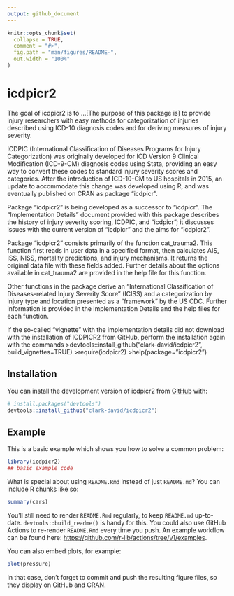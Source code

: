 ```yaml
---
output: github_document
---
```


<!-- README.md is generated from README.Rmd. Please edit that file -->

```r
knitr::opts_chunk$set(
  collapse = TRUE,
  comment = "#>",
  fig.path = "man/figures/README-",
  out.width = "100%"
)
```

# icdpicr2

<!-- badges: start -->
<!-- badges: end -->

The goal of icdpicr2 is to ...[The purpose of this package is] to provide injury researchers with easy methods for categorization of injuries described using ICD-10 diagnosis codes and for deriving measures of injury severity.

ICDPIC (International Classification of Diseases Programs for Injury Categorization) was originally developed for ICD Version 9 Clinical Modification (ICD-9-CM) diagnosis codes using Stata, providing an easy way to convert these codes to standard injury severity scores and categories.  After the introduction of ICD-10-CM to US hospitals in 2015, an update to accommodate this change was developed using R, and was eventually published on CRAN as package “icdpicr”.

Package “icdpicr2” is being developed as a successor to “icdpicr”.  The “Implementation Details” document provided with this package describes the history of injury severity scoring, ICDPIC, and “icdpicr”; it discusses issues with the current version of “icdpicr” and the aims for “icdpicr2”.

Package “icdpicr2” consists primarily of the function cat_trauma2. This function first reads in user data in a specified format, then calculates AIS, ISS, NISS, mortality predictions, and injury mechanisms. It returns the original data file with these fields added.  Further details about the options available in cat_trauma2 are provided in the help file for this function.

Other functions in the package derive an “International Classification of Diseases-related Injury Severity Score” (ICISS) and a categorization by injury type and location presented as a “framework” by the US CDC.  Further information is provided in the Implementation Details and the help files for each function.

If the so-called “vignette” with the implementation details did not download with the installation of ICDPICR2 from GitHub, perform the installation again with the commands
	>devtools::install_github(“clark-david/icdpicr2”, build_vignettes=TRUE)
	>require(icdpicr2)
	>help(package=”icdpicr2”)



## Installation

You can install the development version of icdpicr2 from [GitHub](https://github.com/) with:

``` r
# install.packages("devtools")
devtools::install_github("clark-david/icdpicr2")
```

## Example

This is a basic example which shows you how to solve a common problem:

```r
library(icdpicr2)
## basic example code
```

What is special about using `README.Rmd` instead of just `README.md`? You can include R chunks like so:

```r
summary(cars)
```

You'll still need to render `README.Rmd` regularly, to keep `README.md` up-to-date. `devtools::build_readme()` is handy for this. You could also use GitHub Actions to re-render `README.Rmd` every time you push. An example workflow can be found here: <https://github.com/r-lib/actions/tree/v1/examples>.

You can also embed plots, for example:

```r
plot(pressure)
```

In that case, don't forget to commit and push the resulting figure files, so they display on GitHub and CRAN.
